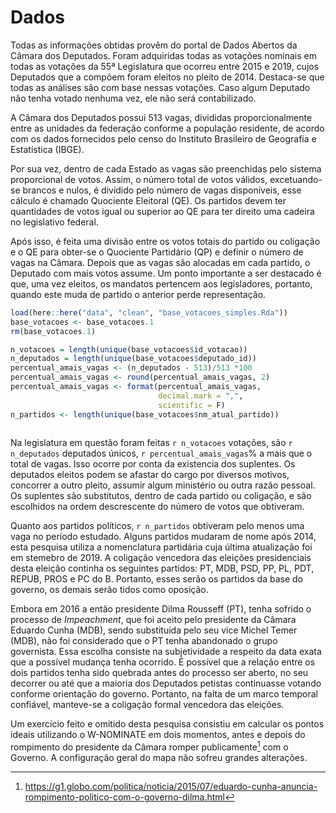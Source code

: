 # Dados

Todas as informações obtidas provêm do portal de Dados Abertos da Câmara dos Deputados. Foram adquiridas todas as votações nominais em todas as votações da 55ª Legislatura que ocorreu entre 2015 e 2019, cujos Deputados que a compõem foram eleitos no pleito de 2014. Destaca-se que todas as análises são com base nessas votações. Caso algum Deputado não tenha votado nenhuma vez, ele não será contabilizado.


A Câmara dos Deputados possui 513 vagas, divididas proporcionalmente entre as unidades da federação conforme a população residente, de acordo com os dados fornecidos pelo censo do Instituto Brasileiro de Geografia e Estatística (IBGE).

Por sua vez, dentro de cada Estado as vagas são preenchidas pelo sistema proporcional de votos. Assim, o número total de votos válidos, excetuando-se brancos e nulos, é dividido pelo número de vagas disponíveis, esse cálculo é chamado Quociente Eleitoral (QE). Os partidos devem ter quantidades de votos igual ou superior ao QE para ter direito uma cadeira no legislativo federal.

Após isso, é feita uma divisão entre os votos totais do partido ou coligação e o QE para obter-se o Quociente Partidário (QP) e definir o número de vagas na Câmara. Depois que as vagas são alocadas em cada partido, o Deputado com mais votos assume. Um ponto importante a ser destacado é que, uma vez eleitos, os mandatos pertencem aos legisladores, portanto, quando este muda de partido o anterior perde representação.


```r
load(here::here("data", "clean", "base_votacoes_simples.Rda"))
base_votacoes <- base_votacoes.1
rm(base_votacoes.1)

n_votacoes = length(unique(base_votacoes$id_votacao))
n_deputados = length(unique(base_votacoes$deputado_id))
percentual_amais_vagas <- (n_deputados - 513)/513 *100
percentual_amais_vagas <- round(percentual_amais_vagas, 2)
percentual_amais_vagas <- format(percentual_amais_vagas,
                                 decimal.mark = ",",
                                 scientific = F)
n_partidos <- length(unique(base_votacoes$nm_atual_partido))
  
```
  

Na legislatura em questão foram feitas `r n_votacoes` votações, são `r n_deputados` deputados únicos, `r percentual_amais_vagas`\% a mais que o total de vagas. Isso ocorre por conta da existencia dos suplentes. Os deputados eleitos podem se afastar do cargo por diversos motivos, concorrer a outro pleito, assumir algum ministério ou outra razão pessoal. Os suplentes são substitutos, dentro de cada partido ou coligação, e são escolhidos na ordem descrescente do número de votos que obtiveram.

Quanto aos partidos políticos, `r n_partidos` obtiveram pelo menos uma vaga no período estudado. Alguns partidos mudaram de nome após 2014, esta pesquisa utiliza a nomenclatura partidária cuja última atualização foi em stemebro de 2019. A coligação vencedora das eleições presidenciais desta eleição continha os seguintes partidos: PT, MDB, PSD, PP, PL, PDT, REPUB, PROS e PC do B. Portanto, esses serão os partidos da base do governo, os demais serão tidos como oposição.

Embora em 2016 a então presidente Dilma Rousseff (PT), tenha sofrido o processo de *Impeachment*, que foi aceito pelo presidente da Câmara Eduardo Cunha (MDB), sendo substituída pelo seu vice Michel Temer (MDB), não foi considerado que o PT tenha abandonado o grupo governista. Essa escolha consiste na subjetividade a respeito da data exata que a possível mudança tenha ocorrido. É possível que a relação entre os dois partidos tenha sido quebrada antes do processo ser aberto, no seu decorrer ou até que a maioria dos Deputados petistas continuasse votando conforme orientação do governo. Portanto, na falta de um marco temporal confiável, manteve-se a coligação formal vencedora das eleições.

Um exercício feito e omitido desta pesquisa consistiu em calcular os pontos ideais utilizando o W-NOMINATE em dois momentos, antes e depois do rompimento do presidente da Câmara romper publicamente[^2] com o Governo. A configuração geral do mapa não sofreu grandes alterações.


[^2]: <https://g1.globo.com/politica/noticia/2015/07/eduardo-cunha-anuncia-rompimento-politico-com-o-governo-dilma.html>





